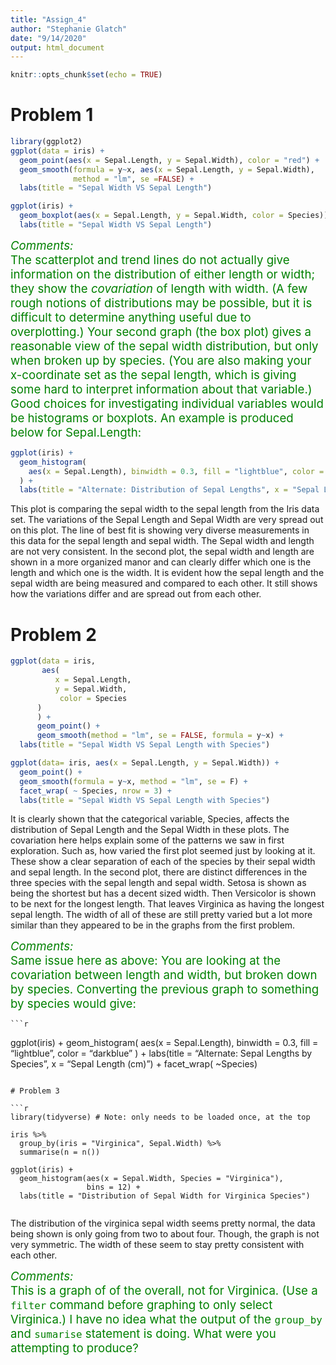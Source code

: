 ```yaml
---
title: "Assign_4"
author: "Stephanie Glatch"
date: "9/14/2020"
output: html_document
---
```


```r
knitr::opts_chunk$set(echo = TRUE)
```

# Problem 1

```r
library(ggplot2)
ggplot(data = iris) +
  geom_point(aes(x = Sepal.Length, y = Sepal.Width), color = "red") +
  geom_smooth(formula = y~x, aes(x = Sepal.Length, y = Sepal.Width),
              method = "lm", se =FALSE) +
  labs(title = "Sepal Width VS Sepal Length")

ggplot(iris) + 
  geom_boxplot(aes(x = Sepal.Length, y = Sepal.Width, color = Species)) +
  labs(title = "Sepal Width VS Sepal Length")

```

<span style="color: green; font-size: 14pt">*Comments:*  
        The scatterplot and trend lines do not actually give information on the distribution of either length or width; they show the *covariation* of length with width. (A few rough notions of distributions may be possible, but it is difficult to determine anything useful due to overplotting.)
        Your second graph (the box plot) gives a reasonable view of the sepal width distribution, but only when broken up by species.  (You are also making your x-coordinate set as the sepal length, which is giving some hard to interpret information about that variable.)
        Good choices for investigating individual variables would be histograms or boxplots. An example is produced below for Sepal.Length:
    </span>
    
```r
ggplot(iris) +
  geom_histogram(
    aes(x = Sepal.Length), binwidth = 0.3, fill = "lightblue", color = "darkblue"
  ) + 
  labs(title = "Alternate: Distribution of Sepal Lengths", x = "Sepal Length (cm)")
```
    
    
This plot is comparing the sepal width to the sepal length from the Iris data set. The variations of the Sepal Length and Sepal Width are very spread out on this plot. The line of best fit is showing very diverse measurements in this data for the sepal length and sepal width. The Sepal width and length are not very consistent. In the second plot, the sepal width and length are shown in a more organized manor and can clearly differ which one is the length and which one is the width. It is evident how the sepal length and the sepal width are being measured and compared to each other. It still shows how the variations differ and are spread out from each other. 



# Problem 2

```r
ggplot(data = iris,
       aes(
          x = Sepal.Length,
          y = Sepal.Width,
           color = Species
      )
      ) +
      geom_point() +
      geom_smooth(method = "lm", se = FALSE, formula = y~x) +
  labs(title = "Sepal Width VS Sepal Length with Species")

ggplot(data= iris, aes(x = Sepal.Length, y = Sepal.Width)) +
  geom_point() +
  geom_smooth(formula = y~x, method = "lm", se = F) +
  facet_wrap( ~ Species, nrow = 3) +
  labs(title = "Sepal Width VS Sepal Length with Species")
```

It is clearly shown that the categorical variable, Species, affects the distribution of Sepal Length and the Sepal Width in these plots. The covariation here helps explain some of the patterns we saw in first exploration. Such as, how varied the first plot seemed just by looking at it. These show a clear separation of each of the species by their sepal width and sepal length. In the second plot, there are distinct differences in the three species with the sepal length and sepal width. Setosa is shown as being the shortest but has a decent sized width. Then Versicolor is shown to be next for the longest length. That leaves Virginica as having the longest sepal length. The width of all of these are still pretty varied but a lot more similar than they appeared to be in the graphs from the first problem. 

<span style="color: green; font-size: 14pt">*Comments:*  
        Same issue here as above: You are looking at the covariation between length and width, but broken down by species.  Converting the previous graph to something by species would give:
    </span>
    
    ```r
ggplot(iris) +
  geom_histogram(
    aes(x = Sepal.Length), binwidth = 0.3, fill = "lightblue", color = "darkblue"
  ) + 
  labs(title = "Alternate: Sepal Lengths by Species", x = "Sepal Length (cm)") +
      facet_wrap( ~Species)
```

# Problem 3

```r
library(tidyverse) # Note: only needs to be loaded once, at the top

iris %>% 
  group_by(iris = "Virginica", Sepal.Width) %>%
  summarise(n = n())

ggplot(iris) + 
  geom_histogram(aes(x = Sepal.Width, Species = "Virginica"), 
                 bins = 12) +
  labs(title = "Distribution of Sepal Width for Virginica Species")


```

The distribution of the virginica sepal width seems pretty normal, the data being shown is only going from two to about four. Though, the graph is not very symmetric. The width of these seem to stay pretty consistent with each other.

<span style="color: green; font-size: 14pt">*Comments:*  
        This is a graph of of the overall, not for Virginica.  (Use a `filter` command before graphing to only select Virginica.)
        I have no idea what the output of the `group_by` and `sumarise` statement is doing.  What were you attempting to produce?
    </span>

